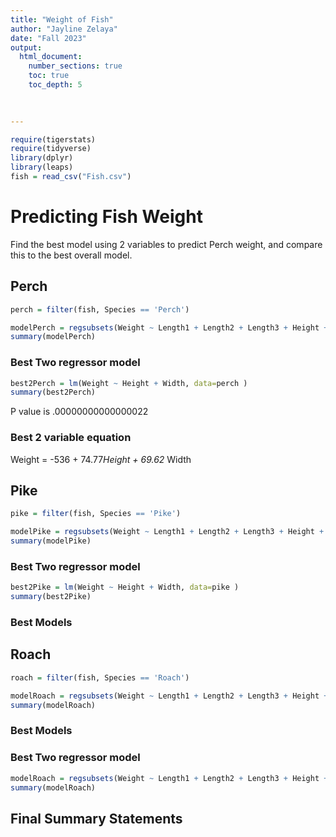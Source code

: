 ```yaml
---
title: "Weight of Fish"
author: "Jayline Zelaya"
date: "Fall 2023"  
output: 
  html_document:
    number_sections: true
    toc: true
    toc_depth: 5

 
    
---
```



```r
require(tigerstats)
require(tidyverse)
library(dplyr)
library(leaps)
fish = read_csv("Fish.csv")
```

# Predicting Fish Weight

Find the best model using 2 variables to predict Perch weight, and compare this to the best overall model.

## Perch

```r
perch = filter(fish, Species == 'Perch')
```




```r
modelPerch = regsubsets(Weight ~ Length1 + Length2 + Length3 + Height + Width, data = perch)
summary(modelPerch)
```





### Best Two regressor model




```r
best2Perch = lm(Weight ~ Height + Width, data=perch )
summary(best2Perch)
```

P value is .00000000000000022


### Best 2 variable equation

Weight = -536 + 74.77*Height + 69.62* Width




## Pike

```r
pike = filter(fish, Species == 'Pike')
```



```r
modelPike = regsubsets(Weight ~ Length1 + Length2 + Length3 + Height + Width, data = pike)
summary(modelPike)
```


### Best Two regressor model

```r
best2Pike = lm(Weight ~ Height + Width, data=pike )
summary(best2Pike)
```


### Best Models


## Roach

```r
roach = filter(fish, Species == 'Roach')
```




```r
modelRoach = regsubsets(Weight ~ Length1 + Length2 + Length3 + Height + Width, data = roach)
summary(modelRoach)
```



### Best Models

### Best Two regressor model


```r
modelRoach = regsubsets(Weight ~ Length1 + Length2 + Length3 + Height + Width, data = roach)
summary(modelRoach)
```



## Final Summary Statements